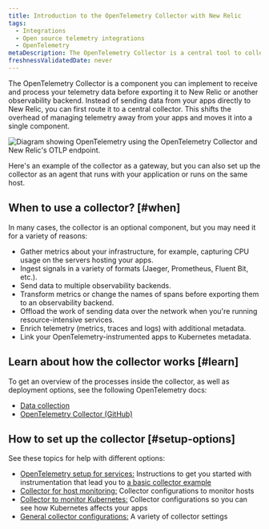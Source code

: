 ```yaml
---
title: Introduction to the OpenTelemetry Collector with New Relic
tags:
  - Integrations
  - Open source telemetry integrations
  - OpenTelemetry
metaDescription: The OpenTelemetry Collector is a central tool to collect, process, and export your telemetry to New Relic and beyond.
freshnessValidatedDate: never
---
```



The OpenTelemetry Collector is a component you can implement to receive and process your telemetry data before exporting it to New Relic or another observability backend. Instead of sending data from your apps directly to New Relic, you can first route it to a central collector. This shifts the overhead of managing telemetry away from your apps and moves it into a single component.

<img
  title="Diagram of OTLP with collector"
  alt="Diagram showing OpenTelemetry using the OpenTelemetry Collector and New Relic's OTLP endpoint."
  src={opentelemetryNativeOtlpWithCollector}
/>

<figcaption>
  Here's an example of the collector as a gateway, but you can also set up the collector as an agent that runs with your application or runs on the same host.
</figcaption>

## When to use a collector? [#when]

In many cases, the collector is an optional component, but you may need it for a variety of reasons:

* Gather metrics about your infrastructure, for example, capturing CPU usage on the servers hosting your apps.
* Ingest signals in a variety of formats (Jaeger, Prometheus, Fluent Bit, etc.).
* Send data to multiple observability backends.
* Transform metrics or change the names of spans before exporting them to an observability backend.
* Offload the work of sending data over the network when you're running resource-intensive services.
* Enrich telemetry (metrics, traces and logs) with additional metadata.
* Link your OpenTelemetry-instrumented apps to Kubernetes metadata.

## Learn about how the collector works [#learn]

To get an overview of the processes inside the collector, as well as deployment options, see the following OpenTelemetry docs:

* [Data collection](https://opentelemetry.io/docs/concepts/data-collection/)
* [OpenTelemetry Collector (GitHub)](https://github.com/open-telemetry/opentelemetry-collector/blob/main/README.md)

## How to set up the collector [#setup-options]

See these topics for help with different options:

* [OpenTelemetry setup for services:](/docs/more-integrations/open-source-telemetry-integrations/opentelemetry/opentelemetry-setup#collector-export) Instructions to get you started with instrumentation that lead you to [a basic collector example](/docs/more-integrations/open-source-telemetry-integrations/opentelemetry/collector/opentelemetry-collector-basic)
* [Collector for host monitoring:](/docs/more-integrations/open-source-telemetry-integrations/opentelemetry/collector/opentelemetry-collector-infra-hosts) Collector configurations to monitor hosts
* [Collector to monitor Kubernetes:](/docs/kubernetes-pixie/kubernetes-integration/advanced-configuration/link-otel-applications-kubernetes) Collector configurations so you can see how Kubernetes affects your apps
* [General collector configurations:](/docs/more-integrations/open-source-telemetry-integrations/opentelemetry/collector/opentelemetry-collector-configs) A variety of collector settings
